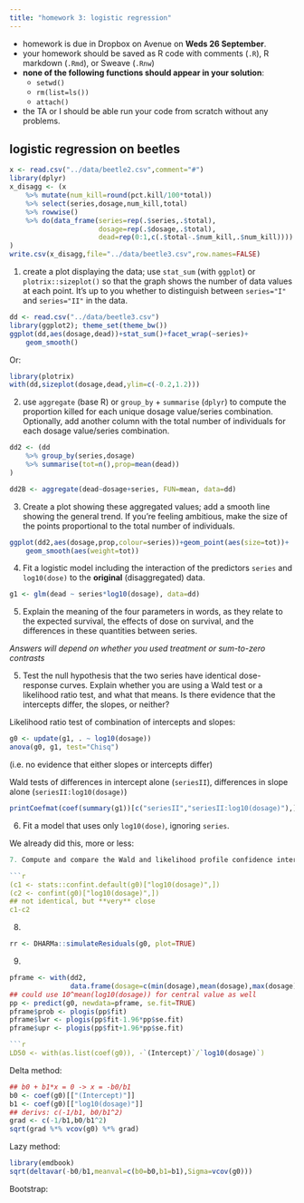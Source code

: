 ```yaml
---
title: "homework 3: logistic regression"
---
```


- homework is due in Dropbox on Avenue on **Weds 26 September**.
- your homework should be saved as R code with comments (`.R`), R markdown (`.Rmd`), or Sweave (`.Rnw`)
- **none of the following functions should appear in your solution**:
    - `setwd()`
    - `rm(list=ls())`
	- `attach()`
- the TA or I should be able run your code from scratch without any problems.


## logistic regression on beetles

```r
x <- read.csv("../data/beetle2.csv",comment="#")
library(dplyr)
x_disagg <- (x
    %>% mutate(num_kill=round(pct.kill/100*total))
    %>% select(series,dosage,num_kill,total)
    %>% rowwise()
    %>% do(data_frame(series=rep(.$series,.$total),
                      dosage=rep(.$dosage,.$total),
                      dead=rep(0:1,c(.$total-.$num_kill,.$num_kill))))
)
write.csv(x_disagg,file="../data/beetle3.csv",row.names=FALSE)
```

1. create a plot displaying the data; use `stat_sum` (with `ggplot`) or `plotrix::sizeplot()` so that the graph shows the number of data values at each point. It's up to you whether to distinguish between `series="I"` and `series="II"` in the data.

```r
dd <- read.csv("../data/beetle3.csv")
library(ggplot2); theme_set(theme_bw())
ggplot(dd,aes(dosage,dead))+stat_sum()+facet_wrap(~series)+
    geom_smooth()
```
Or:

```r
library(plotrix)
with(dd,sizeplot(dosage,dead,ylim=c(-0.2,1.2)))
```

2. use `aggregate` (base R) or `group_by` + `summarise` (`dplyr`) to compute the proportion killed for each unique dosage value/series combination. Optionally, add another column with the total number of individuals for each dosage value/series combination.

```r
dd2 <- (dd
    %>% group_by(series,dosage)
    %>% summarise(tot=n(),prop=mean(dead))
)

dd2B <- aggregate(dead~dosage+series, FUN=mean, data=dd)
```

3. Create a plot showing these aggregated values; add a smooth line showing the general trend. If you're feeling ambitious, make the size of the points proportional to the total number of individuals.

```r
ggplot(dd2,aes(dosage,prop,colour=series))+geom_point(aes(size=tot))+
    geom_smooth(aes(weight=tot))
```

4. Fit a logistic model including the interaction of the predictors `series` and `log10(dose)` to the **original** (disaggregated) data.

```r
g1 <- glm(dead ~ series*log10(dosage), data=dd)
```
5. Explain the meaning of the four parameters in words, as they relate to the expected survival, the effects of dose on survival, and the differences in these quantities between series.

*Answers will depend on whether you used treatment or sum-to-zero contrasts*

5. Test the null hypothesis that the two series have identical dose-response curves. Explain whether you are using a Wald test or a likelihood ratio test, and what that means. Is there evidence that the intercepts differ, the slopes, or neither?

Likelihood ratio test of combination of intercepts and slopes:
```r
g0 <- update(g1, . ~ log10(dosage))
anova(g0, g1, test="Chisq")
```
(i.e. no evidence that either slopes or intercepts differ)

Wald tests of differences in intercept alone (`seriesII`), differences in slope alone (`seriesII:log10(dosage)`)

```r
printCoefmat(coef(summary(g1))[c("seriesII","seriesII:log10(dosage)"),])
```

6. Fit a model that uses only `log10(dose)`, ignoring `series`.

We already did this, more or less:

```r

7. Compute and compare the Wald and likelihood profile confidence intervals for the dose effect.

```r
(c1 <- stats::confint.default(g0)["log10(dosage)",])
(c2 <- confint(g0)["log10(dosage)",])
## not identical, but **very** close
c1-c2
```
8.

```r
rr <- DHARMa::simulateResiduals(g0, plot=TRUE)
```

9.

```r
pframe <- with(dd2,
               data.frame(dosage=c(min(dosage),mean(dosage),max(dosage))))
## could use 10^mean(log10(dosage)) for central value as well
pp <- predict(g0, newdata=pframe, se.fit=TRUE)
pframe$prob <- plogis(pp$fit)
pframe$lwr <- plogis(pp$fit-1.96*pp$se.fit)
pframe$upr <- plogis(pp$fit+1.96*pp$se.fit)

```r
LD50 <- with(as.list(coef(g0)), -`(Intercept)`/`log10(dosage)`)
```

Delta method:
```r
## b0 + b1*x = 0 -> x = -b0/b1
b0 <- coef(g0)[["(Intercept)"]]
b1 <- coef(g0)[["log10(dosage)"]]
## derivs: c(-1/b1, b0/b1^2)
grad <- c(-1/b1,b0/b1^2)
sqrt(grad %*% vcov(g0) %*% grad)
```

Lazy method:
```r
library(emdbook)
sqrt(deltavar(-b0/b1,meanval=c(b0=b0,b1=b1),Sigma=vcov(g0)))
```

Bootstrap:
